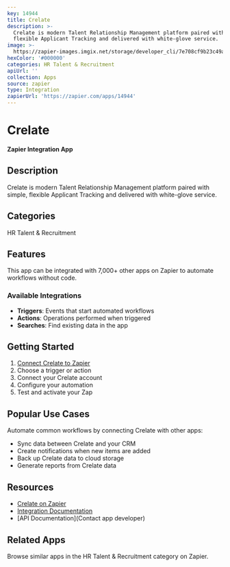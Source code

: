 ```yaml
---
key: 14944
title: Crelate
description: >-
  Crelate is modern Talent Relationship Management platform paired with simple,
  flexible Applicant Tracking and delivered with white-glove service.
image: >-
  https://zapier-images.imgix.net/storage/developer_cli/7e708cf9b23c49a2540e6ebb5bd83074.png?auto=format%2Ccompress&ixlib=python-3.0.0&q=50
hexColor: '#000000'
categories: HR Talent & Recruitment
apiUrl: ''
collection: Apps
source: zapier
type: Integration
zapierUrl: 'https://zapier.com/apps/14944'
---
```

# Crelate

**Zapier Integration App**

## Description

Crelate is modern Talent Relationship Management platform paired with simple, flexible Applicant Tracking and delivered with white-glove service.

## Categories

HR Talent & Recruitment

## Features

This app can be integrated with 7,000+ other apps on Zapier to automate workflows without code.

### Available Integrations

- **Triggers**: Events that start automated workflows
- **Actions**: Operations performed when triggered
- **Searches**: Find existing data in the app

## Getting Started

1. [Connect Crelate to Zapier](https://zapier.com/apps/14944)
2. Choose a trigger or action
3. Connect your Crelate account
4. Configure your automation
5. Test and activate your Zap

## Popular Use Cases

Automate common workflows by connecting Crelate with other apps:

- Sync data between Crelate and your CRM
- Create notifications when new items are added
- Back up Crelate data to cloud storage
- Generate reports from Crelate data

## Resources

- [Crelate on Zapier](https://zapier.com/apps/14944)
- [Integration Documentation](https://zapier.com/apps/14944/integrations)
- [API Documentation](Contact app developer)

## Related Apps

Browse similar apps in the HR Talent & Recruitment category on Zapier.
